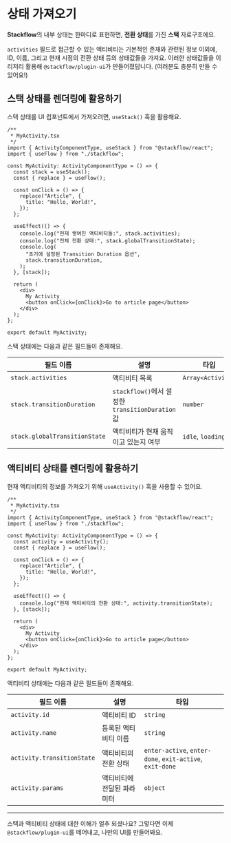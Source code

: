 
# 상태 가져오기

**Stackflow**의 내부 상태는 한마디로 표현하면, **전환 상태**를 가진 **스택** 자료구조에요.

<DiagramTransitioningStack />

`activities` 필드로 접근할 수 있는 액티비티는 기본적인 존재와 관련된 정보 이외에, ID, 이름, 그리고 현재 시점의 전환 상태 등의 상태값들을 가져요. 이러한 상태값들을 이리저리 활용해 `@stackflow/plugin-ui`가 만들어졌답니다. (여러분도 충분히 만들 수 있어요!)

## 스택 상태를 렌더링에 활용하기

스택 상태를 UI 컴포넌트에서 가져오려면, `useStack()` 훅을 활용해요.

```tsx
/**
 * MyActivity.tsx
 */
import { ActivityComponentType, useStack } from "@stackflow/react";
import { useFlow } from "./stackflow";

const MyActivity: ActivityComponentType = () => {
  const stack = useStack();
  const { replace } = useFlow();

  const onClick = () => {
    replace("Article", {
      title: "Hello, World!",
    });
  };

  useEffect(() => {
    console.log("현재 쌓여진 액티비티들:", stack.activities);
    console.log("전체 전환 상태:", stack.globalTransitionState);
    console.log(
      "초기에 설정된 Transition Duration 옵션",
      stack.transitionDuration,
    );
  }, [stack]);

  return (
    <div>
      My Activity
      <button onClick={onClick}>Go to article page</button>
    </div>
  );
};

export default MyActivity;
```

스택 상태에는 다음과 같은 필드들이 존재해요.

| 필드 이름                     | 설명                                             | 타입              |
| ----------------------------- | ------------------------------------------------ | ----------------- |
| `stack.activities`            | 액티비티 목록                                    | `Array<Activity>` |
| `stack.transitionDuration`    | `stackflow()`에서 설정한 `transitionDuration` 값 | `number`          |
| `stack.globalTransitionState` | 액티비티가 현재 움직이고 있는지 여부             | `idle`, `loading` |

## 액티비티 상태를 렌더링에 활용하기

현재 액티비티의 정보를 가져오기 위해 `useActivity()` 훅을 사용할 수 있어요.

```tsx
/**
 * MyActivity.tsx
 */
import { ActivityComponentType, useStack } from "@stackflow/react";
import { useFlow } from "./stackflow";

const MyActivity: ActivityComponentType = () => {
  const activity = useActivity();
  const { replace } = useFlow();

  const onClick = () => {
    replace("Article", {
      title: "Hello, World!",
    });
  };

  useEffect(() => {
    console.log("현재 액티비티의 전환 상태:", activity.transitionState);
  }, [stack]);

  return (
    <div>
      My Activity
      <button onClick={onClick}>Go to article page</button>
    </div>
  );
};

export default MyActivity;
```

액티비티 상태에는 다음과 같은 필드들이 존재해요.

| 필드 이름                  | 설명                       | 타입                                                     |
| -------------------------- | -------------------------- | -------------------------------------------------------- |
| `activity.id`              | 액티비티 ID                | `string`                                                 |
| `activity.name`            | 등록된 액티비티 이름       | `string`                                                 |
| `activity.transitionState` | 액티비티의 전환 상태       | `enter-active`, `enter-done`, `exit-active`, `exit-done` |
| `activity.params`          | 액티비티에 전달된 파라미터 | `object`                                                 |

---

스택과 액티비티 상태에 대한 이해가 얼추 되셨나요? 그렇다면 이제 `@stackflow/plugin-ui`를 떼어내고, 나만의 UI를 만들어봐요.
